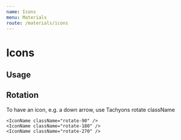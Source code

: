 ```yaml
---
name: Icons
menu: Materials
route: /materials/icons
---
```




# Icons

<div className="icons-grid mv10">
    <IconPlayground name="AddIcon">
        <AddIcon className="w4 h4" />
    </IconPlayground>
    <IconPlayground name="ArrowFullIcon">
        <ArrowFullIcon className="w2 h2" />
    </IconPlayground>
    <IconPlayground name="ArrowOutlineIcon">
        <ArrowOutlineIcon className="w4 h4" />
    </IconPlayground>
    <IconPlayground name="CancelIcon">
        <CancelIcon className="w4 h4" />
    </IconPlayground>
    <IconPlayground name="CheckmarkIcon">
        <CheckmarkIcon className="w4 h4" />
    </IconPlayground>
    <IconPlayground name="ChevronIcon">
        <ChevronIcon className="w4 h4" />
    </IconPlayground>
    <IconPlayground name="InfoIcon">
        <InfoIcon className="w4 h4" />
    </IconPlayground>
    <IconPlayground name="MagnifierIcon">
        <MagnifierIcon className="w4 h4" />
    </IconPlayground>
</div>

## Usage


## Rotation

To have an icon, e.g. a down arrow, use Tachyons rotate className

    <IconName className="rotate-90" />
    <IconName className="rotate-180" />
    <IconName className="rotate-270" />

<ArrowOutlineIcon className="w4 h4 mr5" />

<ArrowOutlineIcon className="w4 h4 mr5 rotate-180" />

<ArrowOutlineIcon className="w4 h4 mr5 rotate-90" />

<ArrowOutlineIcon className="w4 h4 rotate-270" />
